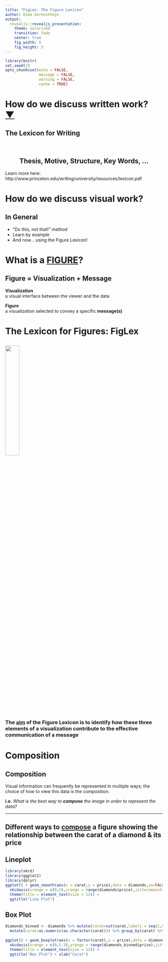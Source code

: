 ```yaml
---
title: "FigLex: The Figure Lexicon"
author: Dima Gorenshteyn
output:
  revealjs::revealjs_presentation:
    theme: solarized
    transition: fade
    center: true
    fig_width: 5
    fig_height: 5
---
```


```r
library(knitr)
set.seed(2)
opts_chunk$set(echo = FALSE,
               message = FALSE,
               warning = FALSE,
               cache = TRUE)
```


# How do we discuss written work? <br> <a href="#" class="navigate-down enabled">&#9660;</a>

## The Lexicon for Writing
<br>
<h2><center>Thesis, Motive, Structure, Key Words, ...  </center></h2>
Learn more here: http://www.princeton.edu/writing/university/resources/lexicon.pdf

# How do we discuss visual work?

## In General
- "Do this, not that!" method
- Learn by example
- And now... using the Figure Lexicon!

# What is a <u>FIGURE</u>?

## Figure = Visualization + Message
**Visualization**  
a visual interface between the viewer and the data  

**Figure**  
a visualization selected to convey a specific **message(s)**


# The Lexicon for Figures: FigLex

##  
<img src="img/tri_yang_transparent.png" height="30%" width="30%" style="border:none; box-shadow:none"></img>  
<h3> The <u>aim</u> of the Figure Lexicon is to identify how these three elements of a visualization contribute to the effective communication of a message</h3>  
# Composition  

## Composition  
Visual information can frequently be represented in multiple ways; the choice of how to view this data is the composition.  
  
**i.e.** *What is the best way to **compose** the image in order to represent the data?*

-----
<h2>Different ways to <u>compose</u> a figure showing the relationship between the carat of a diamond & its price</h2>

## Lineplot

```r
library(xkcd)
library(ggplot2)
library(dplyr)
ggplot() + geom_smooth(aes(x = carat,y = price),data = diamonds,se=FALSE,size=1.5) + 
  xkcdaxis(xrange = c(0,5),yrange = range(diamonds$price),jitteramount=.1) + 
  theme(title = element_text(size = 12)) +
  ggtitle("Line Plot") 
```

## Box Plot
```r
diamonds_binned <- diamonds %>% mutate(carat=cut(carat,labels = seq(1,6,1),breaks=seq(0,6,1))) %>%
  mutate(carat=as.numeric(as.character(carat))) %>% group_by(carat) %>% filter(carat<6)
  
ggplot() + geom_boxplot(aes(x = factor(carat),y = price),data = diamonds_binned) + 
  xkcdaxis(xrange = c(0,5.3),yrange = range(diamonds_binned$price),jitteramount=.1) + 
  theme(title = element_text(size = 12)) +
  ggtitle("Box Plot") + xlab("Carat")

```


